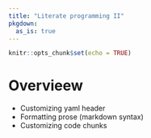```yaml
---
title: "Literate programming II"
pkgdown:
  as_is: true
---
```


```r
knitr::opts_chunk$set(echo = TRUE)
```

# Overvieew

- Customizing yaml header
- Formatting prose (markdown syntax)
- Customizing code chunks
